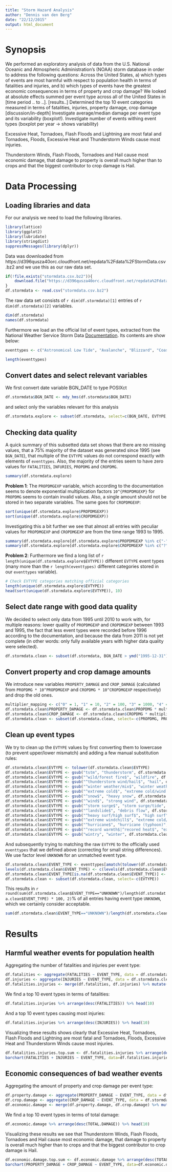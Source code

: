 ```yaml
---
title: "Storm Hazard Analysis"
author: "Dennis van den Berg"
date: "22/12/2015"
output: html_document
---
```



# Synopsis

We performed an exploratory analysis of data from the U.S. National Oceanic and Atmospheric Administration's (NOAA) storm database in order to address the following questions: Across the United States, a) which types of events are most harmful with respect to population health in terms of fatalities and injuries, and b) which types of events have the greatest economic consequences in terms of property and crop damage? We looked at absolute effects summed per event type across all of the United States in [time period .. to ..].
[results..] Determined the top 10 event categories measured in terms of fatalities, injuries, property damage, crop damage
[discussion/in-depth] Investigate average/median damage per event type and its variability (boxplot!). Investigate number of events withing event types (boxplot per year -> shows variability)

Excessive Heat, Tornadoes, Flash Floods and Lightning are most fatal and Tornadoes, Floods, Excessive Heat and Thunderstorm Winds cause most injuries.

Thunderstorm Winds, Flash Floods, Tornadoes and Hail cause most economic damage, that damage to property is overall much higher than to crops and that the biggest contributor to crop damage is Hail.


# Data Processing

## Loading libraries and data

For our analysis we need to load the following libraries.
```r
library(lattice)
library(ggplot2)
library(lubridate)
library(stringdist)
suppressMessages(library(dplyr))
```

Data was downloaded from https://d396qusza40orc.cloudfront.net/repdata%2Fdata%2FStormData.csv.bz2 and we use this as our raw data set.
```r
if(!file.exists("stormdata.csv.bz2")){
    download.file("https://d396qusza40orc.cloudfront.net/repdata%2Fdata%2FStormData.csv.bz2", "stormdata.csv.bz2", method="curl")
}
df.stormdata <- read.csv("stormdata.csv.bz2")
```

The raw data set consists of `r dim(df.stormdata)[1]` entries of `r dim(df.stormdata)[2]` variables.
```r
dim(df.stormdata)
names(df.stormdata)
```

Furthermore we load an the official list of event types, extracted from the National Weather Service Storm Data [Documentation](https://d396qusza40orc.cloudfront.net/repdata%2Fpeer2_doc%2Fpd01016005curr.pdf). Its contents are show below:
```r
eventtypes <- c("Astronomical Low Tide", "Avalanche", "Blizzard", "Coastal Flood", "Cold/Wind Chill", "Debris Flow", "Dense Fog", "Dense Smoke", "Drought", "Dust Devil", "Dust Storm", "Excessive Heat", "Extreme Cold/Wind Chill", "Flash Flood", "Flood", "Frost/Freeze", "Funnel Cloud", "Freezing Fog", "Hail", "Heat", "Heavy Rain", "Heavy Snow", "High Surf", "High Wind", "Designator", "Event Name", "Hurricane (Typhoon)", "Ice Storm", "Lake-Effect Snow", "Lakeshore Flood", "Lightning", "Marine Hail", "Marine High Wind", "Marine Strong Wind", "Marine Thunderstorm Wind", "Rip Current", "Seiche", "Sleet", "Storm Surge/Tide", "Strong Wind", "Thunderstorm Wind", "Tornado", "Tropical Depression", "Tropical Storm", "Tsunami", "Volcanic Ash", "Waterspout", "Wildfire", "Winter Storm", "Winter Weather")
```
```r
length(eventtypes)
```


## Convert dates and select relevant variables

We first convert date variable BGN_DATE to type POSIXct
```r
df.stormdata$BGN_DATE <- mdy_hms(df.stormdata$BGN_DATE)
```

and select only the variables relevant for this analysis
```r
df.stormdata.explore <- subset(df.stormdata, select=c(BGN_DATE, EVTYPE, FATALITIES, INJURIES, PROPDMG, PROPDMGEXP, CROPDMG, CROPDMGEXP))
```


## Checking data quality

A quick summary of this subsetted data set shows that there are no missing values, that a 75% majority of the dataset was generated since 1995 (see `BGN_DATE`), that multiple of the `EVTYPE` values do not correspond exactly with elements of `eventtypes`. Also, the majority of the entries seem to have zero values for `FATALITIES`, `INFURIES`, `PROPDMG` and `CROPDMG`.
```r
summary(df.stormdata.explore)
```

**Problem 1**: The `PROPDMGEXP` variable, which according to the documentation seems to denote exponential multiplication factors `10^{PROPDMGEXP}` for `PROPDMG` seems to contain invalid values. Also, a single amount should not be stored in two separate variables. The same goes for `CROPDMGEXP`:

```r
sort(unique(df.stormdata.explore$PROPDMGEXP))
sort(unique(df.stormdata.explore$CROPDMGEXP))
```

Investigating this a bit further we see that almost all entries with peculiar values for `PROPDMGEXP` and `CROPDMGEXP` are from the time range 1993 to 1995.

```r
summary(df.stormdata.explore[df.stormdata.explore$PROPDMGEXP %in% c("-", "?", "+", "h", "H", "0", "1", "2"),]$BGN_DATE)
summary(df.stormdata.explore[df.stormdata.explore$CROPDMGEXP %in% c("?", "0", "2"),]$BGN_DATE)
```

**Problem 2**: Furthermore we find a long list of `r length(unique(df.stormdata.explore$EVTYPE))` different `EVTYPE` event types (many more than the `r length(eventtypes)` different categories stored in our `eventtypes` variable).
```r
# Check EVTYPE categories matching official categories
length(unique(df.stormdata.explore$EVTYPE))
head(sort(unique(df.stormdata.explore$EVTYPE)), 10)
```


## Select date range with good data quality

We decided to select only data from 1995 until 2010 to work with, for multiple reasons: lower quality of `PROPDMGEXP` and `CROPDMGEXP` between 1993 and 1995, the fact that less event types were recorded before 1996 according to the documentation, and because the data from 2011 is not yet complete (in other words: only fully available years with higher data quality were selected).

```r
df.stormdata.clean <- subset(df.stormdata, BGN_DATE > ymd("1995-12-31") & BGN_DATE < ymd("2011-01-01"), select=c(BGN_DATE, EVTYPE, FATALITIES, INJURIES, PROPDMG, PROPDMGEXP, CROPDMG, CROPDMGEXP))
```


## Convert property and crop damage amounts

We introduce new variables `PROPERTY_DAMAGE` and `CROP_DAMAGE` (calculated from `PROPDMG * 10^PROPDMGEXP` and `CROPDMG * 10^CROPDMGEXP` respectively) and drop the old ones.
```r
multiplier_mapping <- c("0" = 1, "1" = 10, "2" = 100, "3" = 1000, "4" = 10000, "5" = 100000, "6" = 1000000, "7" = 10000000, "8" = 100000000, "H" = 100, "h" = 100, "K" = 1000, "k" = 1000, "M" = 1000000, "m" = 1000000, "B" =1000000000, "b" = 1000000000)
df.stormdata.clean$PROPERTY_DAMAGE <- df.stormdata.clean$PROPDMG * multiplier_mapping[droplevels(df.stormdata.clean$PROPDMGEXP)]
df.stormdata.clean$CROP_DAMAGE <- df.stormdata.clean$CROPDMG * multiplier_mapping[droplevels(df.stormdata.clean$CROPDMGEXP)]
df.stormdata.clean <- subset(df.stormdata.clean, select=-c(PROPDMG, PROPDMGEXP, CROPDMG, CROPDMGEXP))
```


## Clean up event types

We try to clean up the `EVTYPE` values by first converting them to lowercase (to prevent upper/lower mismatch) and adding a few manual substitution rules:
```r
df.stormdata.clean$EVTYPE <- tolower(df.stormdata.clean$EVTYPE)
df.stormdata.clean$EVTYPE <- gsub("tstm", "thunderstorm", df.stormdata.clean$EVTYPE)
df.stormdata.clean$EVTYPE <- gsub("^wild/forest fire$", "wildfire", df.stormdata.clean$EVTYPE)
df.stormdata.clean$EVTYPE <- gsub("^thunderstorm wind/hail$", "hail", df.stormdata.clean$EVTYPE)
df.stormdata.clean$EVTYPE <- gsub("^winter weather/mix$", "winter weather", df.stormdata.clean$EVTYPE)
df.stormdata.clean$EVTYPE <- gsub("^extreme cold$", "extreme cold/wind chill", df.stormdata.clean$EVTYPE)
df.stormdata.clean$EVTYPE <- gsub("^snow$", "heavy snow", df.stormdata.clean$EVTYPE)
df.stormdata.clean$EVTYPE <- gsub("^wind$", "strong wind", df.stormdata.clean$EVTYPE)
df.stormdata.clean$EVTYPE <- gsub("^storm surge$", "storm surge/tide", df.stormdata.clean$EVTYPE)
df.stormdata.clean$EVTYPE <- gsub("^landslide$", "debris flow", df.stormdata.clean$EVTYPE)
df.stormdata.clean$EVTYPE <- gsub("^heavy surf/high surf$", "high surf", df.stormdata.clean$EVTYPE)
df.stormdata.clean$EVTYPE <- gsub("^extreme windchill$", "extreme cold/wind chill", df.stormdata.clean$EVTYPE)
df.stormdata.clean$EVTYPE <- gsub("^hurricane$", "hurricane (typhoon)", df.stormdata.clean$EVTYPE)
df.stormdata.clean$EVTYPE <- gsub("^record warmth$|^recored heat$", "excessive heat", df.stormdata.clean$EVTYPE)
df.stormdata.clean$EVTYPE <- gsub("wintry", "winter", df.stormdata.clean$EVTYPE)
```

And subsequently trying to matching the raw `EVTYPE` to the officially used `eventtypes` that we defined above (correcting for small string differences). We use factor level `UNKNOWN` for an unmatched event type.

```r
df.stormdata.clean$EVENT_TYPE <- eventtypes[amatch(tolower(df.stormdata.clean$EVTYPE), tolower(eventtypes), maxDist=3, nomatch=NA)]
levels(df.stormdata.clean$EVENT_TYPE) <- c(levels(df.stormdata.clean$EVENT_TYPE), "UNKNOWN")
df.stormdata.clean$EVENT_TYPE[is.na(df.stormdata.clean$EVENT_TYPE)] <- "UNKNOWN"
df.stormdata.clean <- subset(df.stormdata.clean, select=-c(EVTYPE))
```

This results in `r round(sum(df.stormdata.clean$EVENT_TYPE=="UNKNOWN")/length(df.stormdata.clean$EVENT_TYPE) * 100, 2)`% of all entries having event type `UNKNOWN`, which we certainly consider acceptable.
```r
sum(df.stormdata.clean$EVENT_TYPE=="UNKNOWN")/length(df.stormdata.clean$EVENT_TYPE)
```


# Results

## Harmful weather events for population health

Aggregating the number of fatalities and injuries per event type:
```r
df.fatalities <- aggregate(FATALITIES ~ EVENT_TYPE, data = df.stormdata.clean, sum)
df.injuries <- aggregate(INJURIES ~ EVENT_TYPE, data = df.stormdata.clean, sum)
df.fatalities.injuries <- merge(df.fatalities, df.injuries) %>% mutate(SUM.FATALATIES.INJURIES = FATALITIES + INJURIES)
```

We find a top 10 event types in terms of fatalities:
```r
df.fatalities.injuries %>% arrange(desc(FATALITIES)) %>% head(10)
```

And a top 10 event types causing most injuries:
```r
df.fatalities.injuries %>% arrange(desc(INJURIES)) %>% head(10)
```

Visualizing these results shows clearly that Excessive Heat, Tornadoes, Flash Floods and Lightning are most fatal and Tornadoes, Floods, Excessive Heat and Thunderstorm Winds cause most injuries.
```r
df.fatalities.injuries.top.sum <- df.fatalities.injuries %>% arrange(desc(SUM.FATALATIES.INJURIES)) %>% head(10)
barchart(FATALITIES + INJURIES ~ EVENT_TYPE, data=df.fatalities.injuries.top.sum, ylab="Number of people", main="Fatalities and Injuries by Weather Type")
```


## Economic consequences of bad weather events

Aggregating the amount of property and crop damage per event type:
```r
df.property.damage <- aggregate(PROPERTY_DAMAGE ~ EVENT_TYPE, data = df.stormdata.clean, sum)
df.crop.damage <- aggregate(CROP_DAMAGE ~ EVENT_TYPE, data = df.stormdata.clean, sum)
df.economic.damage <- merge(df.property.damage, df.crop.damage) %>% mutate(TOTAL.DAMAGE = PROPERTY_DAMAGE + CROP_DAMAGE)
```

We find a top 10 event types in terms of total damage:
```r
df.economic.damage %>% arrange(desc(TOTAL.DAMAGE)) %>% head(10)
```

Visualizing these results we see that Thunderstorm Winds, Flash Floods, Tornadoes and Hail cause most economic damage, that damage to property is overall much higher than to crops and that the biggest contributor to crop damage is Hail.

```r
df.economic.damage.top.sum <- df.economic.damage %>% arrange(desc(TOTAL.DAMAGE)) %>% head(10)
barchart(PROPERTY_DAMAGE + CROP_DAMAGE ~ EVENT_TYPE, data=df.economic.damage.top.sum, ylab="Damage (USD)", main="Economic Damage by Weather Type")
```
